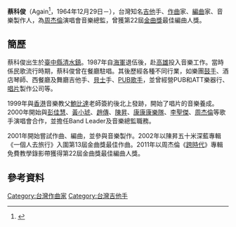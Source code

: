 {{notability unreferenced|time=2011-07-18T17:20:33+00:00}}
'''蔡科俊'''（Again<ref>{{cite news|url=https://ysolife.com/ysolifebackstage-again/|title=樂手巢幕後通行證從舞廳走到世界巡迴，周杰倫音樂總監蔡科俊Again|accessdate=2022-01-11|archive-date=2022-01-11|archive-url=https://web.archive.org/web/20220111074106/https://ysolife.com/ysolifebackstage-again/|dead-url=no}}</ref>，1964年12月29日－），台灣知名[[吉他|吉他]]手、[[作曲|作曲]]家、[[編曲|編曲]]家、音樂製作人，為[[周杰倫|周杰倫]]演唱會音樂總監，曾獲第22屆[[金曲獎|金曲獎]]最佳編曲人獎。
 
==簡歷==
蔡科俊出生於[[臺中縣|臺中縣]][[清水區_(臺中市)|清水鎮]]。1987年自[[海軍|海軍]]退伍後，赴[[高雄|高雄]]投入音樂工作。當時係民歌流行時期，蔡科俊曾在餐廳駐唱。其後歷經各種不同行業，如樂團[[鼓手|鼓手]]、酒店琴師、西餐廳及舞廳吉他手、[[貝士|貝士]]手、[[PUB|PUB]][[歌手|歌手]]，並曾經營PUB和ATT樂器行、[[唱片|唱片]]製作公司等。

1999年與[[香港|香港]]音樂教父[[鮑比達|鮑比達]]老師簽約後北上發跡，開始了唱片的音樂養成。2000年開始與[[彭佳慧|彭佳慧]]、[[黃小琥|黃小琥]]、[[趙傳|趙傳]]、[[陳昇|陳昇]]、[[康康康樂隊|康康康樂隊]]、[[李聖傑|李聖傑]]、[[周杰倫|周杰倫]]等歌手演唱會合作，並擔任Band Leader及音樂總監職務。

2001年開始嘗試作曲、編曲，並參與音樂製作。2002年以陳昇五十米深藍專輯《一個人去旅行》入圍第13屆金曲獎最佳作曲。2011年以周杰倫《[[跨時代|跨時代]]》專輯免費教學錄影帶獲得第22屆金曲獎最佳編曲人獎。

==參考資料==
{{reflist}}

{{Golden-Melody-Arranger}}
[[Category:台灣作曲家|Category:台灣作曲家]]
[[Category:台灣吉他手|Category:台灣吉他手]]